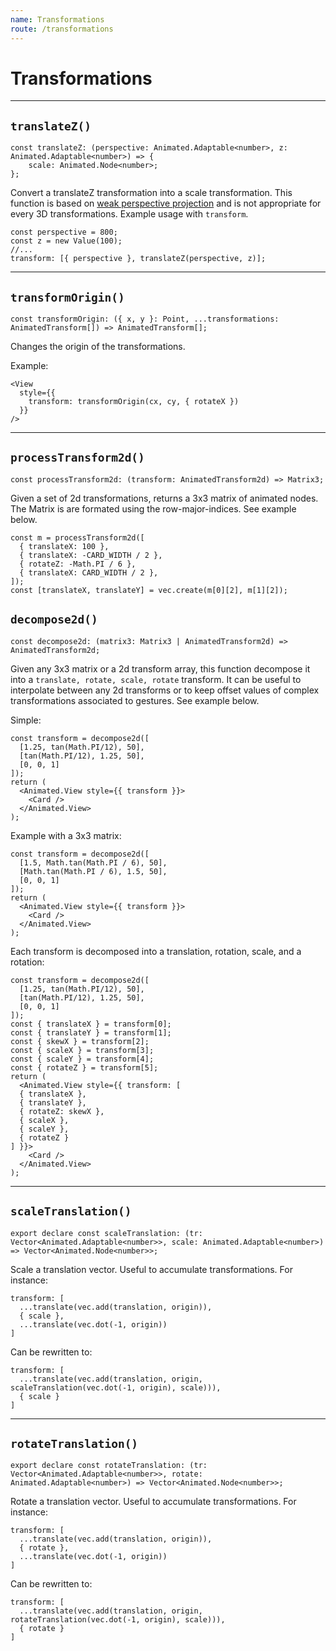 ```yaml
---
name: Transformations
route: /transformations
---
```


# Transformations

---

## `translateZ()`

```tsx
const translateZ: (perspective: Animated.Adaptable<number>, z: Animated.Adaptable<number>) => {
    scale: Animated.Node<number>;
};
```

Convert a translateZ transformation into a scale transformation.
This function is based on [weak perspective projection](https://en.wikipedia.org/wiki/3D_projection#Weak_perspective_projection) and is not appropriate for every 3D transformations.
Example usage with `transform`.

```tsx
const perspective = 800;
const z = new Value(100);
//...
transform: [{ perspective }, translateZ(perspective, z)];
```

---

## `transformOrigin()`

```tsx
const transformOrigin: ({ x, y }: Point, ...transformations: AnimatedTransform[]) => AnimatedTransform[];
```

Changes the origin of the transformations.

Example:

```tsx
<View
  style={{
    transform: transformOrigin(cx, cy, { rotateX })
  }}
/>
```

---

## `processTransform2d()`

```tsx
const processTransform2d: (transform: AnimatedTransform2d) => Matrix3;
```

Given a set of 2d transformations, returns a 3x3 matrix of animated nodes.
The Matrix is are formated using the row-major-indices.
See example below.

```tsx
const m = processTransform2d([
  { translateX: 100 },
  { translateX: -CARD_WIDTH / 2 },
  { rotateZ: -Math.PI / 6 },
  { translateX: CARD_WIDTH / 2 },
]);
const [translateX, translateY] = vec.create(m[0][2], m[1][2]);
```

## `decompose2d()`

```tsx
const decompose2d: (matrix3: Matrix3 | AnimatedTransform2d) => AnimatedTransform2d;
```

Given any 3x3 matrix or a 2d transform array, this function decompose it into a `translate, rotate, scale, rotate` transform.
It can be useful to interpolate between any 2d transforms or to keep offset values of complex transformations associated to gestures.
See example below.

Simple:

```tsx
const transform = decompose2d([
  [1.25, tan(Math.PI/12), 50],
  [tan(Math.PI/12), 1.25, 50],
  [0, 0, 1]
]);
return (
  <Animated.View style={{ transform }}>
    <Card />
  </Animated.View>
);
```

Example with a 3x3 matrix:

```tsx
const transform = decompose2d([
  [1.5, Math.tan(Math.PI / 6), 50],
  [Math.tan(Math.PI / 6), 1.5, 50],
  [0, 0, 1]
]);
return (
  <Animated.View style={{ transform }}>
    <Card />
  </Animated.View>
);
```

Each transform is decomposed into a translation, rotation, scale, and a rotation:

```tsx
const transform = decompose2d([
  [1.25, tan(Math.PI/12), 50],
  [tan(Math.PI/12), 1.25, 50],
  [0, 0, 1]
]);
const { translateX } = transform[0];
const { translateY } = transform[1];
const { skewX } = transform[2];
const { scaleX } = transform[3];
const { scaleY } = transform[4];
const { rotateZ } = transform[5];
return (
  <Animated.View style={{ transform: [
  { translateX },
  { translateY },
  { rotateZ: skewX },
  { scaleX },
  { scaleY },
  { rotateZ }
] }}>
    <Card />
  </Animated.View>
);
```

---

## `scaleTranslation()`

```tsx
export declare const scaleTranslation: (tr: Vector<Animated.Adaptable<number>>, scale: Animated.Adaptable<number>) => Vector<Animated.Node<number>>;
```

Scale a translation vector. Useful to accumulate transformations.
For instance:

```tsx
transform: [
  ...translate(vec.add(translation, origin)),
  { scale },
  ...translate(vec.dot(-1, origin))
]
```

Can be rewritten to:

```tsx
transform: [
  ...translate(vec.add(translation, origin, scaleTranslation(vec.dot(-1, origin), scale))),
  { scale }
]
```

---

## `rotateTranslation()`

```tsx
export declare const rotateTranslation: (tr: Vector<Animated.Adaptable<number>>, rotate: Animated.Adaptable<number>) => Vector<Animated.Node<number>>;
```

Rotate a translation vector. Useful to accumulate transformations.
For instance:

```tsx
transform: [
  ...translate(vec.add(translation, origin)),
  { rotate },
  ...translate(vec.dot(-1, origin))
]
```

Can be rewritten to:

```tsx
transform: [
  ...translate(vec.add(translation, origin, rotateTranslation(vec.dot(-1, origin), scale))),
  { rotate }
]
```
